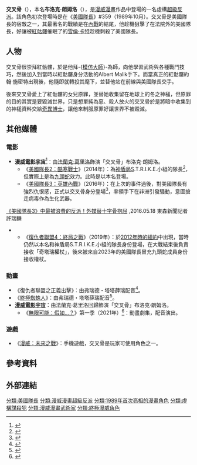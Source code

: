 {{增加來源|time=2016-05-30}}

{{noteTA
|G1=美國漫畫
|G2=Movie
}}
{{Infobox comics character 
|image = 
|caption = 
|comic_color = 
|character_name = 交叉骨<br>Crossbones
|real_name = 布洛克·朗姆洛<br />{{Lang|en|Brock Rumlow}}
|publisher = [[漫威漫畫|漫威漫畫]]
|debut='''被提及名稱'''：<br>《美國隊長》#359（1989年10月）<br>'''正式登場'''：<br>《美國隊長》#360（1989年11月）
|creators = Mark Gruenwald<br>Kieron Dwyer
|alliance_color = 
|alliances = [[九頭蛇_(漫威漫畫)|九頭蛇]]<br/>{{le|骷髏組織 (漫威漫畫)|Skeleton Crew (comics)|骷髏組織}}<br/>{{le|雷霆特工隊 (漫威漫畫)|Thunderbolts (comics)|雷霆特工隊}}
|partners = 紅骷髏（Albert Malik）<br>[[紅骷髏|紅骷髏]]<br>{{le|原罪 (漫威漫畫)|Sin (Marvel Comics)|原罪}}
|aliases = Bingo, Frag, Mr. Bones
|powers =大師級武術<br>軍隊格鬥技巧大師<br>精通街頭搏鬥技巧<br>人類巔峰的體能<br>人類巔峰的敏捷<br>精通各種常規武器<br>能熟練駕駛各種交通工具<br>出色的弓箭技術<br>投擲飛刀<br>拷問技術
}}

'''交叉骨'''（{{lang-en|Crossbones}}），本名'''布洛克·朗姆洛'''（{{lang|en|Brock Rumlow}}），是[[漫威漫畫|漫威漫畫]]作品中登場的一名虛構[[超級反派|超級反派]]。該角色初次登場時是在《[[美國隊長|美國隊長]]》#359（1989年10月）。交叉骨是美國隊長的宿敵之一，其最著名的戰績是在[[內戰_(漫畫)|內戰]]的結尾，他趁機狙擊了在法院外的美國隊長，好讓被[[紅骷髏|紅骷髏]]催眠了的[[雪倫·卡特|雪倫·卡特]]趁機刺殺了美國隊長。

==人物==
交叉骨很崇拜紅骷髏，於是他拜-{[[模仿大師|模仿大師]]}-為師，向他學習武術與各種戰鬥技巧，然後加入到當時以紅骷髏身分活動的Albert Malik手下。而當真正的紅骷髏約翰·施密特出現後，他隨即就轉投其麾下，並替他站在前線與美國隊長交手。

後來交叉骨愛上了紅骷髏的女兒原罪，並替她收集留在地球上的冬之神槌，但原罪的目的其實是要毀滅世界，只是想單純為惡、殺人放火的交叉骨於是將暗中收集到的神槌資料交給[[奇異博士|奇異博士]]，讓他來制服原罪好讓世界不被毀滅。

==其他媒體==
===電影===
*'''[[漫威電影宇宙|漫威電影宇宙]]'''<ref name="WinterSoldier">{{cite web |date=2012-10-29 |first=Marc |last=Graser |title=Frank Grillo to play Crossbones in 'Captain America' sequel |url=http://www.variety.com/article/VR1118061391?refCatId=13 |work=[[Variety_(magazine)|Variety]] |accessdate=2012-10-29 |archiveurl=https://web.archive.org/web/20121101194207/http://www.variety.com/article/VR1118061391?refCatId=13 |archivedate=2012年11月1日 |deadurl=no }}</ref>：由[[法蘭克·葛里洛|法蘭克·葛里洛]]飾演「交叉骨」布洛克·朗姆洛。
**《[[美國隊長2：酷寒戰士|美國隊長2：酷寒戰士]]》（2014年）：為[[神盾局|神盾局]]S.T.R.I.K.E.小組的隊長<ref>{{cite web |url=http://insidemovies.ew.com/2013/08/10/marvel-d23-debuts-new-scenes-for-thor-and-captain-america-sequels/ |title=Marvel: D23 debuts new scenes for ‘Thor’ and ‘Captain America’ sequels |last=Breznican |first=Anthony |publisher=Entertainment Weekly |date=2013-08-10 |accessdate=2013-08-10 |archiveurl=https://www.webcitation.org/6ImBEGdFD?url=http://insidemovies.ew.com/2013/08/10/marvel-d23-debuts-new-scenes-for-thor-and-captain-america-sequels/ |archivedate=2013年8月10日 |deadurl=yes }}</ref>，但實際上是為[[九頭蛇_(漫威漫畫)|九頭蛇]]效力。此時是以本名登場。
**《[[美國隊長3：英雄內戰|美國隊長3：英雄內戰]]》（2016年）：在上次的事件過後，對美國隊長有強烈仇恨感，正式以交叉骨身分登場<ref>{{cite web |url=http://insidemovies.ew.com/2014/11/24/frank-grillo-crossbones-captain-america-civil-war/ |title=Frank Grillo talks Crossbones' return in 'Captain America: Civil War' |publisher=''[[Entertainment_Weekly|Entertainment Weekly]]'' |date= |accessdate=2014-11-24 |archive-date=2014-11-24 |archive-url=https://www.webcitation.org/6UKfC2nLp?url=http://insidemovies.ew.com/2014/11/24/frank-grillo-crossbones-captain-america-civil-war/ |dead-url=no }}</ref>，率領手下在非洲引發騷動，意圖搶走病毒作為生化武器。<REF>
[http://movies.ettoday.net/news/700352 《美國隊長3》中最被浪費的反派！外媒替十字骨抱屈] {{Wayback|url=http://movies.ettoday.net/news/700352 |date=20200811102006 }},2016.05.18 東森新聞記者許瑞麟
</REF>
**《[[復仇者聯盟4：終局之戰|復仇者聯盟4：終局之戰]]》（2019年）：於[[復仇者聯盟_(電影)|2012年時的紐約]]中出現，當時仍然以本名和神盾局S.T.R.I.K.E.小組的隊長身份登場，在大戰結束後負責接收「奇塔瑞權杖」，後來被來自2023年的美國隊長冒充九頭蛇成員身份接收權杖。

===動畫===
*《復仇者聯盟之正義出擊》：由弗瑞德・塔塔薛瑞配音<ref>{{cite episode|title=Black Panther's Rage|series=Avengers Assemble|network=Disney XD|season=3|number=17|airdate=September 25, 2016}}</ref>。
*《[[終極蜘蛛俠_(動畫)|終極蜘蛛人]]》：由弗瑞德・塔塔薛瑞配音<ref>{{cite episode|title=Agent Web|series=Ultimate Spider-Man|network=Disney XD|season=4|number=12|airdate=June 26, 2016}}</ref>。
*'''[[漫威電影宇宙|漫威電影宇宙]]'''：由法蘭克·葛里洛回歸飾演「交叉骨」布洛克·朗姆洛。
** 《[[無限可能：假如…？|無限可能：假如…？]]》第一季（2021年）<ref name="Grillo">{{Cite web |last=Lawrence |first=Gregory |date=2021-01-11 |title=Exclusive: Frank Grillo Returning to MCU as Crossbones in 'What If...?' |url=https://collider.com/frank-grillo-crossbones-return-to-mcu-what-if/ |dead-url=no |archive-url=https://web.archive.org/web/20210111202908/https://collider.com/frank-grillo-crossbones-return-to-mcu-what-if/ |archive-date=2021-01-11 |access-date=2021-01-11 |website=[[Collider_(website)|Collider]]|language=en-US}}</ref>：動畫劇集，配音演出。

===遊戲===
* 《[[漫威：未來之戰|漫威：未來之戰]]》：手機遊戲，交叉骨是玩家可使用角色之一。

==參考資料==
{{reflist}}

==外部連結==
{{美國隊長}}

[[分類:美國隊長|分類:美國隊長]]
[[分類:漫威漫畫超級反派|分類:漫威漫畫超級反派]]
[[分類:1989年首次亮相的漫畫角色|分類:1989年首次亮相的漫畫角色]]
[[分類:虛構謀殺犯|分類:虛構謀殺犯]]
[[分類:漫威漫畫武術家|分類:漫威漫畫武術家]]
[[分類:終極漫威角色|分類:終極漫威角色]]